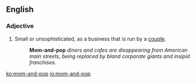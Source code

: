 ==English==

===Adjective===
{{en-adj|-}}

# Small or unsophisticated, as a business that is run by a [[couple]].
#: '''Mom-and-pop''' ''diners and cafes are disappearing from American main streets, being replaced by bland corporate giants and insipid franchises.''

[[ko:mom-and-pop]]
[[io:mom-and-pop]]